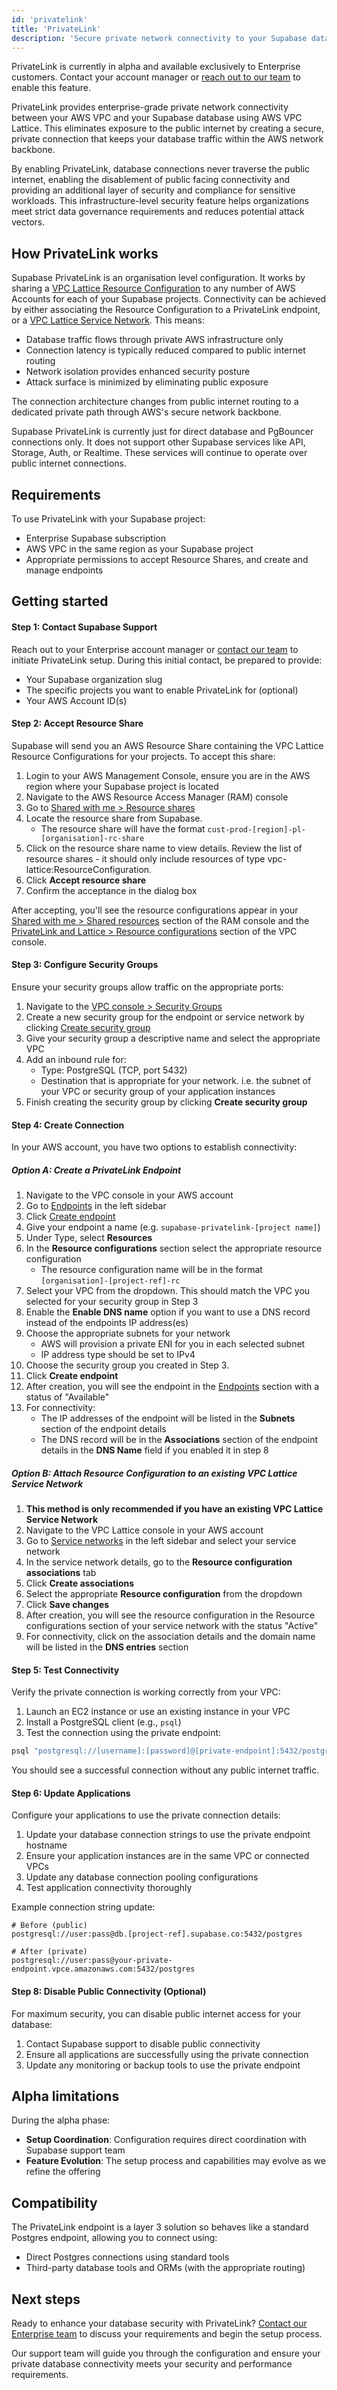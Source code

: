 ```yaml
---
id: 'privatelink'
title: 'PrivateLink'
description: 'Secure private network connectivity to your Supabase database using AWS VPC Lattice.'
---
```


<Admonition type="note">

PrivateLink is currently in alpha and available exclusively to Enterprise customers. Contact your account manager or [reach out to our team](https://supabase.com/contact/enterprise) to enable this feature.

</Admonition>

PrivateLink provides enterprise-grade private network connectivity between your AWS VPC and your Supabase database using AWS VPC Lattice. This eliminates exposure to the public internet by creating a secure, private connection that keeps your database traffic within the AWS network backbone.

By enabling PrivateLink, database connections never traverse the public internet, enabling the disablement of public facing connectivity and providing an additional layer of security and compliance for sensitive workloads. This infrastructure-level security feature helps organizations meet strict data governance requirements and reduces potential attack vectors.

## How PrivateLink works

Supabase PrivateLink is an organisation level configuration. It works by sharing a [VPC Lattice Resource Configuration](https://docs.aws.amazon.com/vpc-lattice/latest/ug/resource-configuration.html) to any number of AWS Accounts for each of your Supabase projects. Connectivity can be achieved by either associating the Resource Configuration to a PrivateLink endpoint, or a [VPC Lattice Service Network](https://docs.aws.amazon.com/vpc-lattice/latest/ug/service-networks.html). This means:

- Database traffic flows through private AWS infrastructure only
- Connection latency is typically reduced compared to public internet routing
- Network isolation provides enhanced security posture
- Attack surface is minimized by eliminating public exposure

The connection architecture changes from public internet routing to a dedicated private path through AWS's secure network backbone.

Supabase PrivateLink is currently just for direct database and PgBouncer connections only. It does not support other Supabase services like API, Storage, Auth, or Realtime. These services will continue to operate over public internet connections.

## Requirements

To use PrivateLink with your Supabase project:

- Enterprise Supabase subscription
- AWS VPC in the same region as your Supabase project
- Appropriate permissions to accept Resource Shares, and create and manage endpoints

## Getting started

#### Step 1: Contact Supabase Support

Reach out to your Enterprise account manager or [contact our team](https://supabase.com/contact/enterprise) to initiate PrivateLink setup. During this initial contact, be prepared to provide:

- Your Supabase organization slug
- The specific projects you want to enable PrivateLink for (optional)
- Your AWS Account ID(s)

#### Step 2: Accept Resource Share

Supabase will send you an AWS Resource Share containing the VPC Lattice Resource Configurations for your projects. To accept this share:

1. Login to your AWS Management Console, ensure you are in the AWS region where your Supabase project is located
2. Navigate to the AWS Resource Access Manager (RAM) console
3. Go to [Shared with me > Resource shares](https://console.aws.amazon.com/ram/home#SharedResourceShares)
4. Locate the resource share from Supabase. 
    - The resource share will have the format `cust-prod-[region]-pl-[organisation]-rc-share`
5. Click on the resource share name to view details. Review the list of resource shares - it should only include resources of type vpc-lattice:ResourceConfiguration.
6. Click **Accept resource share**
7. Confirm the acceptance in the dialog box

After accepting, you'll see the resource configurations appear in your [Shared with me > Shared resources](https://console.aws.amazon.com/ram/home#SharedResources) section of the RAM console and the [PrivateLink and Lattice > Resource configurations](https://console.aws.amazon.com/vpcconsole/home#ResourceConfigs) section of the VPC console.

#### Step 3: Configure Security Groups

Ensure your security groups allow traffic on the appropriate ports:

1. Navigate to the [VPC console > Security Groups](https://console.aws.amazon.com/vpcconsole/home#SecurityGroups:)
2. Create a new security group for the endpoint or service network by clicking [Create security group](https://console.aws.amazon.com/vpcconsole/home#CreateSecurityGroup:)
3. Give your security group a descriptive name and select the appropriate VPC
4. Add an inbound rule for:
   - Type: PostgreSQL (TCP, port 5432)
   - Destination that is appropriate for your network. i.e. the subnet of your VPC or security group of your application instances 
5. Finish creating the security group by clicking **Create security group**

#### Step 4: Create Connection

In your AWS account, you have two options to establish connectivity:

##### Option A: Create a PrivateLink Endpoint

1. Navigate to the VPC console in your AWS account
2. Go to [Endpoints](https://console.aws.amazon.com/vpcconsole/home#Endpoints:) in the left sidebar
3. Click [Create endpoint](https://console.aws.amazon.com/vpcconsole/home#CreateVpcEndpoint:)
4. Give your endpoint a name (e.g. `supabase-privatelink-[project name]`)
5. Under Type, select **Resources**
6. In the **Resource configurations** section select the appropriate resource configuration
    - The resource configuration name will be in the format `[organisation]-[project-ref]-rc`
7. Select your VPC from the dropdown. This should match the VPC you selected for your security group in Step 3
8. Enable the **Enable DNS name** option if you want to use a DNS record instead of the endpoints IP address(es)
9. Choose the appropriate subnets for your network
    - AWS will provision a private ENI for you in each selected subnet
    - IP address type should be set to IPv4
10. Choose the security group you created in Step 3.
11. Click **Create endpoint**
12. After creation, you will see the endpoint in the [Endpoints](https://console.aws.amazon.com/vpcconsole/home#Endpoints:) section with a status of "Available"
13. For connectivity:
    - The IP addresses of the endpoint will be listed in the **Subnets** section of the endpoint details
    - The DNS record will be in the **Associations** section of the endpoint details in the **DNS Name** field if you enabled it in step 8

##### Option B: Attach Resource Configuration to an existing VPC Lattice Service Network

1. **This method is only recommended if you have an existing VPC Lattice Service Network**
2. Navigate to the VPC Lattice console in your AWS account
2. Go to [Service networks](https://console.aws.amazon.com/vpcconsole/home#ServiceNetworks) in the left sidebar and select your service network
4. In the service network details, go to the **Resource configuration associations** tab
5. Click **Create associations**
6. Select the appropriate **Resource configuration** from the dropdown
8. Click **Save changes**
9. After creation, you will see the resource configuration in the Resource configurations section of your service network with the status "Active"
10. For connectivity, click on the association details and the domain name will be listed in the **DNS entries** section


#### Step 5: Test Connectivity

Verify the private connection is working correctly from your VPC:

1. Launch an EC2 instance or use an existing instance in your VPC
2. Install a PostgreSQL client (e.g., `psql`)
3. Test the connection using the private endpoint:

```bash
psql "postgresql://[username]:[password]@[private-endpoint]:5432/postgres"
```

You should see a successful connection without any public internet traffic.

#### Step 6: Update Applications

Configure your applications to use the private connection details:

1. Update your database connection strings to use the private endpoint hostname
2. Ensure your application instances are in the same VPC or connected VPCs
3. Update any database connection pooling configurations
4. Test application connectivity thoroughly

Example connection string update:
```
# Before (public)
postgresql://user:pass@db.[project-ref].supabase.co:5432/postgres

# After (private)
postgresql://user:pass@your-private-endpoint.vpce.amazonaws.com:5432/postgres
```

#### Step 8: Disable Public Connectivity (Optional)

For maximum security, you can disable public internet access for your database:

1. Contact Supabase support to disable public connectivity
2. Ensure all applications are successfully using the private connection
3. Update any monitoring or backup tools to use the private endpoint

## Alpha limitations

During the alpha phase:

- **Setup Coordination**: Configuration requires direct coordination with Supabase support team
- **Feature Evolution**: The setup process and capabilities may evolve as we refine the offering

## Compatibility

The PrivateLink endpoint is a layer 3 solution so behaves like a standard Postgres endpoint, allowing you to connect using:

- Direct Postgres connections using standard tools
- Third-party database tools and ORMs (with the appropriate routing)

## Next steps

Ready to enhance your database security with PrivateLink? [Contact our Enterprise team](https://supabase.com/contact/enterprise) to discuss your requirements and begin the setup process.

Our support team will guide you through the configuration and ensure your private database connectivity meets your security and performance requirements.
